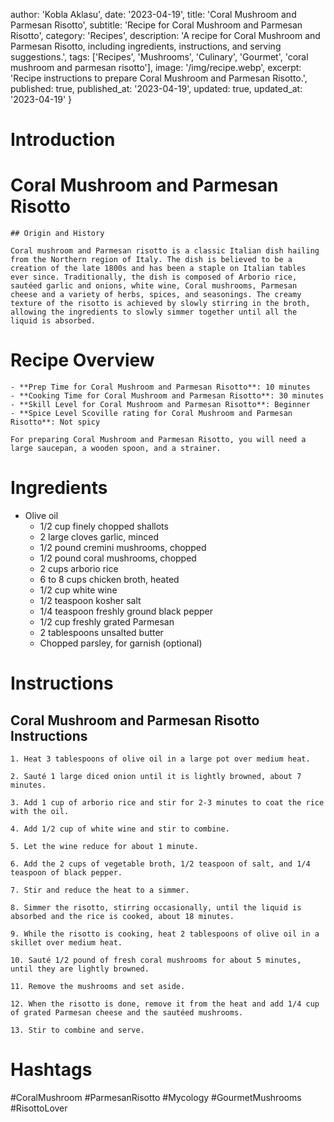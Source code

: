 
  author: 'Kobla Aklasu',
  date: '2023-04-19',
  title: 'Coral Mushroom and Parmesan Risotto',
  subtitle: 'Recipe for Coral Mushroom and Parmesan Risotto',
  category: 'Recipes',
  description: 'A recipe for Coral Mushroom and Parmesan Risotto, including ingredients, instructions, and serving suggestions.',
  tags: ['Recipes', 'Mushrooms', 'Culinary', 'Gourmet', 'coral mushroom and parmesan risotto'],
  image: '/img/recipe.webp',
  excerpt: 'Recipe instructions to prepare Coral Mushroom and Parmesan Risotto.',
  published: true,
  published_at: '2023-04-19',
  updated: true,
  updated_at: '2023-04-19'
}


  # Introduction

# Coral Mushroom and Parmesan Risotto
    
    ## Origin and History
    
    Coral mushroom and Parmesan risotto is a classic Italian dish hailing from the Northern region of Italy. The dish is believed to be a creation of the late 1800s and has been a staple on Italian tables ever since. Traditionally, the dish is composed of Arborio rice, sautéed garlic and onions, white wine, Coral mushrooms, Parmesan cheese and a variety of herbs, spices, and seasonings. The creamy texture of the risotto is achieved by slowly stirring in the broth, allowing the ingredients to slowly simmer together until all the liquid is absorbed.

# Recipe Overview

    - **Prep Time for Coral Mushroom and Parmesan Risotto**: 10 minutes  
    - **Cooking Time for Coral Mushroom and Parmesan Risotto**: 30 minutes  
    - **Skill Level for Coral Mushroom and Parmesan Risotto**: Beginner  
    - **Spice Level Scoville rating for Coral Mushroom and Parmesan Risotto**: Not spicy
    
    For preparing Coral Mushroom and Parmesan Risotto, you will need a large saucepan, a wooden spoon, and a strainer.

# Ingredients

- Olive oil
    - 1/2 cup finely chopped shallots
    - 2 large cloves garlic, minced
    - 1/2 pound cremini mushrooms, chopped
    - 1/2 pound coral mushrooms, chopped
    - 2 cups arborio rice
    - 6 to 8 cups chicken broth, heated
    - 1/2 cup white wine
    - 1/2 teaspoon kosher salt
    - 1/4 teaspoon freshly ground black pepper
    - 1/2 cup freshly grated Parmesan
    - 2 tablespoons unsalted butter
    - Chopped parsley, for garnish (optional)

# Instructions

## Coral Mushroom and Parmesan Risotto Instructions
    
    1. Heat 3 tablespoons of olive oil in a large pot over medium heat.
    
    2. Sauté 1 large diced onion until it is lightly browned, about 7 minutes.
    
    3. Add 1 cup of arborio rice and stir for 2-3 minutes to coat the rice with the oil.
    
    4. Add 1/2 cup of white wine and stir to combine.
    
    5. Let the wine reduce for about 1 minute.
    
    6. Add the 2 cups of vegetable broth, 1/2 teaspoon of salt, and 1/4 teaspoon of black pepper.
    
    7. Stir and reduce the heat to a simmer.
    
    8. Simmer the risotto, stirring occasionally, until the liquid is absorbed and the rice is cooked, about 18 minutes.
    
    9. While the risotto is cooking, heat 2 tablespoons of olive oil in a skillet over medium heat.
    
    10. Sauté 1/2 pound of fresh coral mushrooms for about 5 minutes, until they are lightly browned.
    
    11. Remove the mushrooms and set aside.
    
    12. When the risotto is done, remove it from the heat and add 1/4 cup of grated Parmesan cheese and the sautéed mushrooms.
    
    13. Stir to combine and serve.

# Hashtags

#CoralMushroom #ParmesanRisotto #Mycology #GourmetMushrooms #RisottoLover



